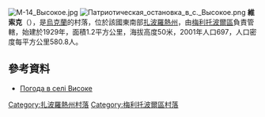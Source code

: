 {{coord|46|48|38|N|34|58|46|E|scale:100000|display=title}}

[[Image:М-14_Высокое.jpg|right]]
[[File:Патриотическая_остановка_в_с._Высокое.png|thumb]]
'''維索克'''（{{lang-uk|Високе}}），是[[烏克蘭|烏克蘭]]的村落，位於該國東南部[[扎波羅熱州|扎波羅熱州]]，由[[梅利托波爾區|梅利托波爾區]]負責管轄，始建於1929年，面積1.2平方公里，海拔高度50米，2001年人口697，人口密度每平方公里580.8人。

==參考資料==
* [http://weather.in.ua/ua/zaporozhskaja/3684 Погода в селі Високе] {{Wayback|url=http://weather.in.ua/ua/zaporozhskaja/3684 |date=20160305102805 }}

[[Category:扎波羅熱州村落|Category:扎波羅熱州村落]]
[[Category:梅利托波爾區村落|Category:梅利托波爾區村落]]


{{Zaporizhia-geo-stub}}